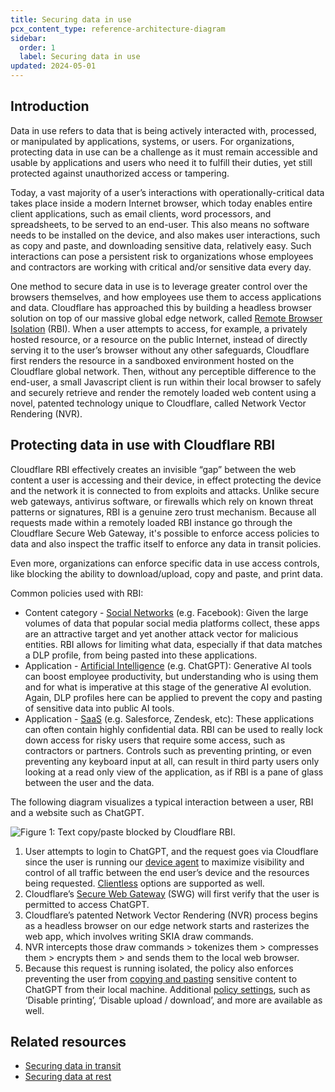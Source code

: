 ```yaml
---
title: Securing data in use
pcx_content_type: reference-architecture-diagram
sidebar:
  order: 1
  label: Securing data in use
updated: 2024-05-01
---
```


## Introduction

Data in use refers to data that is being actively interacted with, processed, or manipulated by applications, systems, or users. For organizations, protecting data in use can be a challenge as it must remain accessible and usable by applications and users who need it to fulfill their duties, yet still protected against unauthorized access or tampering.

Today, a vast majority of a user’s interactions with operationally-critical data takes place inside a modern Internet browser, which today enables entire client applications, such as email clients, word processors, and spreadsheets, to be served to an end-user. This also means no software needs to be installed on the device, and also makes user interactions, such as copy and paste, and downloading sensitive data, relatively easy. Such interactions can pose a persistent risk to organizations whose employees and contractors are working with critical and/or sensitive data every day.

One method to secure data in use is to leverage greater control over the browsers themselves, and how employees use them to access applications and data. Cloudflare has approached this by building a headless browser solution on top of our massive global edge network, called [Remote Browser Isolation](/cloudflare-one/policies/browser-isolation/) (RBI). When a user attempts to access, for example, a privately hosted resource, or a resource on the public Internet, instead of directly serving it to the user’s browser without any other safeguards, Cloudflare first renders the resource in a sandboxed environment hosted on the Cloudflare global network. Then, without any perceptible difference to the end-user, a small Javascript client is run within their local browser to safely and securely retrieve and render the remotely loaded web content using a novel, patented technology unique to Cloudflare, called Network Vector Rendering (NVR).

## Protecting data in use with Cloudflare RBI

Cloudflare RBI effectively creates an invisible “gap” between the web content a user is accessing and their device, in effect protecting the device and the network it is connected to from exploits and attacks. Unlike secure web gateways, antivirus software, or firewalls which rely on known threat patterns or signatures, RBI is a genuine zero trust mechanism. Because all requests made within a remotely loaded RBI instance go through the Cloudflare Secure Web Gateway, it's possible to enforce access policies to data and also inspect the traffic itself to enforce any data in transit policies.

Even more, organizations can enforce specific data in use access controls, like blocking the ability to download/upload, copy and paste, and print data.

Common policies used with RBI:

- Content category - [Social Networks](/cloudflare-one/policies/gateway/domain-categories/) (e.g. Facebook): Given the large volumes of data that popular social media platforms collect, these apps are an attractive target and yet another attack vector for malicious entities. RBI allows for limiting what data, especially if that data matches a DLP profile, from being pasted into these applications.
- Application - [Artificial Intelligence](/cloudflare-one/policies/gateway/application-app-types/) (e.g. ChatGPT): Generative AI tools can boost employee productivity, but understanding who is using them and for what is imperative at this stage of the generative AI evolution. Again, DLP profiles here can be applied to prevent the copy and pasting of sensitive data into public AI tools.
- Application - [SaaS](/cloudflare-one/policies/gateway/application-app-types/) (e.g. Salesforce, Zendesk, etc): These applications can often contain highly confidential data. RBI can be used to really lock down access for risky users that require some access, such as contractors or partners. Controls such as preventing printing, or even preventing any keyboard input at all, can result in third party users only looking at a read only view of the application, as if RBI is a pane of glass between the user and the data.

The following diagram visualizes a typical interaction between a user, RBI and a website such as ChatGPT.

![Figure 1: Text copy/paste blocked by Cloudflare RBI.](~/assets/images/reference-architecture/securing-data-in-use/securing-data-in-use-fig1.svg "Figure 1: Text copy/paste blocked by Cloudflare RBI.")

1. User attempts to login to ChatGPT, and the request goes via Cloudflare since the user is running our [device agent](/cloudflare-one/connections/connect-devices/warp/download-warp/) to maximize visibility and control of all traffic between the end user’s device and the resources being requested. [Clientless](/cloudflare-one/connections/connect-devices/agentless/) options are supported as well.
2. Cloudflare’s [Secure Web Gateway](/cloudflare-one/policies/gateway/) (SWG) will first verify that the user is permitted to access ChatGPT.
3. Cloudflare’s patented Network Vector Rendering (NVR) process begins as a headless browser on our edge network starts and rasterizes the web app, which involves writing SKIA draw commands.
4. NVR intercepts those draw commands > tokenizes them > compresses them > encrypts them > and sends them to the local web browser.
5. Because this request is running isolated, the policy also enforces preventing the user from [copying and pasting](/cloudflare-one/policies/browser-isolation/isolation-policies/#copy-from-remote-to-client) sensitive content to ChatGPT from their local machine. Additional [policy settings](/cloudflare-one/policies/browser-isolation/isolation-policies/#policy-settings), such as ‘Disable printing’, ‘Disable upload / download’, and more are available as well.

## Related resources

- [Securing data in transit](/reference-architecture/diagrams/security/securing-data-in-transit/)
- [Securing data at rest](/reference-architecture/diagrams/security/securing-data-at-rest/)
